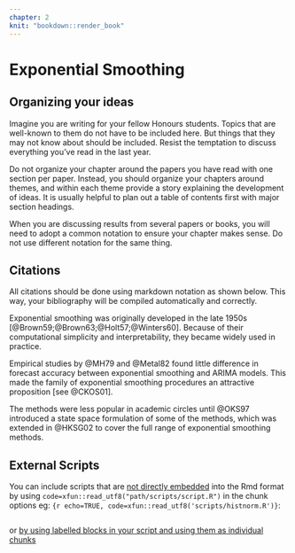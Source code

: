 ```yaml
---
chapter: 2
knit: "bookdown::render_book"
---
```


# Exponential Smoothing {#sec:expsmooth}

## Organizing your ideas

Imagine you are writing for your fellow Honours students. Topics that are well-known to them do not have to be included here. But things that they may not know about should be included. Resist the temptation to discuss everything you've read in the last year.

Do not organize your chapter around the papers you have read with one section per paper. Instead, you should organize your chapters around themes, and within each theme provide a story explaining the development of ideas. It is usually helpful to plan out a table of contents first with major section headings.

When you are discussing results from several papers or books, you will need to adopt a common notation to ensure your chapter makes sense. Do not use different notation for the same thing.

## Citations

All citations should be done using markdown notation as shown below. This way, your bibliography will be compiled automatically and correctly.

Exponential smoothing was originally developed in the late 1950s [@Brown59;@Brown63;@Holt57;@Winters60]. Because of their computational simplicity and interpretability, they became widely used in practice.

Empirical studies by @MH79 and @Metal82 found little difference in forecast accuracy between exponential smoothing and ARIMA models. This made the family of exponential smoothing procedures an attractive proposition [see @CKOS01].

The methods were less popular in academic circles until  @OKS97 introduced a state space formulation of some of the methods, which was extended in @HKSG02 to cover the full range of exponential smoothing methods.

## External Scripts

You can include scripts that are [not directly embedded](https://bookdown.org/yihui/rmarkdown-cookbook/option-code.html) 
into the Rmd format
by using `code=xfun::read_utf8("path/scripts/script.R")` in the chunk options eg:
`{r echo=TRUE, code=xfun::read_utf8('scripts/histnorm.R')}`:


```r
```
or [by using labelled blocks in your script and using them as individual chunks](https://bookdown.org/yihui/rmarkdown-cookbook/read-chunk.html)
